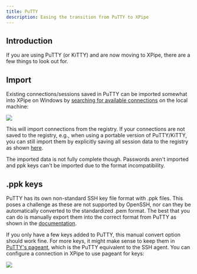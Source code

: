 ```yaml
---
title: PuTTY
description: Easing the transition from PuTTY to XPipe
---
```


## Introduction

If you are using PuTTY (or KiTTY) and are now moving to XPipe, there are a few things to look out for.

## Import

Existing connections/sessions saved in PuTTY can be imported somewhat into XPipe on Windows by [searching for available connections](/guide/connection-search) on the local machine:

![](/images/putty-import.png)

This will import connections from the registry. If your connections are not saved to the registry, e.g., when using a portable version of PuTTY/KiTTY, you can still import them by explicitly saving all session data to the registry as shown [here](https://superuser.com/questions/1536415/convert-portable-kitty-session-to-registry-kitty-session).

The imported data is not fully complete though. Passwords aren't imported and ppk keys can't be imported due to the format incompatibility.

## .ppk keys

PuTTY has its own non-standard SSH key file format with .ppk files. This poses a challenge as these are not supported by OpenSSH, nor can they be automatically converted to the standardized .pem format. The best that you can do is manually export them into the correct format from PuTTY as shown in the [documentation](https://www.puttygen.com/convert-pem-to-ppk).

If you only have a few keys added to PuTTY, this manual convert option should work fine. For more keys, it might make sense to keep them in [PuTTY's pageant](https://winscp.net/eng/docs/ui_pageant), which is the PuTTY equivalent to the SSH agent. You can configure a connection in XPipe to use pageant for keys:

![](/images/pageant.png)

